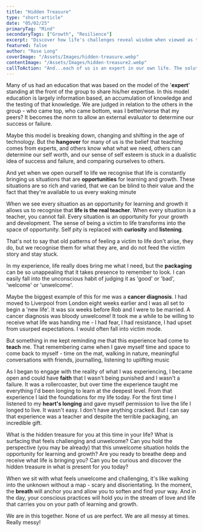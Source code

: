 ```yaml
---
title: "Hidden Treasure"
type: "short-article"
date: "05/02/25"
primaryTag: "Mind"
secondaryTags: ["Growth", "Resilience"]
excerpt: "Discover how life's challenges reveal wisdom when viewed as teachers rather than obstacles."
featured: false
author: "Rose Long"
coverImage: "/Assets/Images/hidden-treasure.webp"
contentImage: "/Assets/Images/hidden-treasure2.webp"
callToAction: "And...each of us is an expert in our own life. The solutions for you can be unlocked from within. Give yourself the opportunity to listen inwardly and discover the hidden treasure that is waiting for you!"
---
```


Many of us had an education that was based on the model of the '**expert**' standing at the front of the group to share his/her expertise. In this model education is largely information based, an accumulation of knowledge and the testing of that knowledge. We are judged in relation to the others in the group - who came top, who came bottom, was I better/worse that my peers? It becomes the norm to allow an external evaluator to determine our success or failure.

Maybe this model is breaking down, changing and shifting in the age of technology. But the **hangover** for many of us is the belief that teaching comes from experts, and others know what what we need, others can determine our self worth, and our sense of self esteem is stuck in a dualistic idea of success and failure, and comparing ourselves to others.

And yet when we open ourself to life we recognise that life is constantly bringing us situations that are **opportunities** for learning and growth. These situations are so rich and varied, that we can be blind to their value and the fact that they're available to us every waking minute

When we see every situation as an opportunity for learning and growth it allows us to recognise that **life is the real teacher**. When every situation is a teacher, you cannot fail. Every situation is an opportunity for your growth and development. The sense of being a victim to life transforms into the space of opportunity. Self pity is replaced with **curiosity** and **listening**.

That's not to say that old patterns of feeling a victim to life don't arise, they do, but we recognise them for what they are, and do not feed the victim story and stay stuck.

In my experience, life really does bring me what I need, but the **packaging** can be so unappealing that it takes presence to remember to look. I can easily fall into the unconscious habit of judging it as 'good' or 'bad', 'welcome' or 'unwelcome'.

Maybe the biggest example of this for me was a **cancer diagnosis**. I had moved to Liverpool from London eight weeks earlier and I was all set to begin a 'new life'. It was six weeks before Rob and I were to be married. A cancer diagnosis was bloody unwelcome! It took me a while to be willing to receive what life was handing me - I had fear, I had resistance, I had upset from usurped expectations. I would often fall into victim mode.

But something in me kept reminding me that this experience had come to **teach** me. That remembering came when I gave myself time and space to come back to myself - time on the mat, walking in nature, meaningful conversations with friends, journalling, listening to uplifting music

As I began to engage with the reality of what I was experiencing, I became open and could have **faith** that I wasn't being punished and I wasn't a failure. It was a rollercoaster, but over time the experience taught me everything I'd been longing to learn at the deepest level. From that experience I laid the foundations for my life today. For the first time I listened to my **heart's longing** and gave myself permission to live the life I longed to live. It wasn't easy. I don't have anything cracked. But I can say that experience was a teacher and despite the terrible packaging, an incredible gift.

What is the hidden treasure for you at this time in your life? What is surfacing that feels challenging and unwelcome? Can you hold the perspective (you may be already) that this unwelcome situation holds the opportunity for learning and growth? Are you ready to breathe deep and receive what life is bringing you? Can you be curious and discover the hidden treasure in what is present for you today?

When we sit with what feels unwelcome and challenging, it's like walking into the unknown without a map - scary and disorientating. In the moment, the **breath** will anchor you and allow you to soften and find your way. And in the day, your conscious practices will hold you in the stream of love and life that carries you on your path of learning and growth.

We are in this together. None of us are perfect. We are all messy at times. Really messy!
